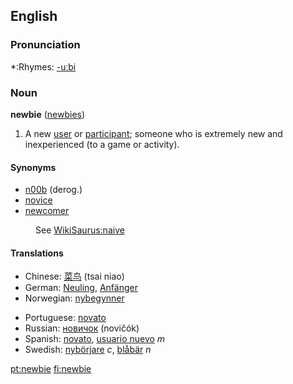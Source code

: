 ==English==

===Pronunciation===
*:Rhymes: [[Rhymes:English:-uːbi|-uːbi]]

===Noun===
'''newbie''' ([[newbies]])

#{{slang}} A new [[user]] or [[participant]]; someone who is extremely new and inexperienced (to a game or activity).

====Synonyms====

*[[n00b]] (derog.)
*[[novice]]
*[[newcomer]]
:See [[WikiSaurus:naive]]

====Translations====
{{top}}
*Chinese: [[菜鸟]] (tsai niao)
*German: [[Neuling]], [[Anfänger]]
*Norwegian: [[nybegynner]]

{{mid}}
*Portuguese: [[novato]]
*Russian: [[новичок]] (novičók) {{m}}
*Spanish: [[novato]], [[usuario nuevo]] ''m''
*Swedish: [[nybörjare]] ''c'', [[blåbär]] ''n''
{{bottom}}

[[pt:newbie]]
[[fi:newbie]]